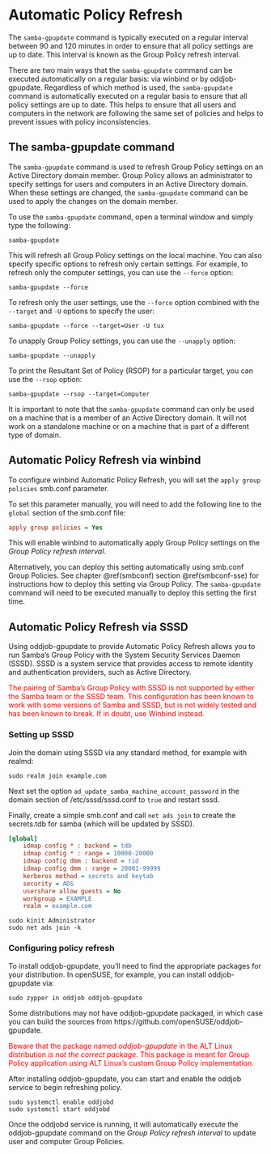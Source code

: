 # Automatic Policy Refresh {#policy-refresh}

The `samba-gpupdate` command is typically executed on a regular interval between 90 and 120 minutes in order to ensure that all policy settings are up to date. This interval is known as the Group Policy refresh interval.
\index{Group Policy refresh interval}

There are two main ways that the `samba-gpupdate` command can be executed automatically on a regular basis: via winbind or by oddjob-gpupdate. Regardless of which method is used, the `samba-gpupdate` command is automatically executed on a regular basis to ensure that all policy settings are up to date. This helps to ensure that all users and computers in the network are following the same set of policies and helps to prevent issues with policy inconsistencies.

## The samba-gpupdate command {#samba-gpupdate}

The `samba-gpupdate` command is used to refresh Group Policy settings on an Active Directory domain member. Group Policy allows an administrator to specify settings for users and computers in an Active Directory domain. When these settings are changed, the `samba-gpupdate` command can be used to apply the changes on the domain member.

\index{samba-gpupdate}

To use the `samba-gpupdate` command, open a terminal window and simply type the following:

```shell
samba-gpupdate
```

This will refresh all Group Policy settings on the local machine. You can also specify specific options to refresh only certain settings. For example, to refresh only the computer settings, you can use the `--force` option:

```shell
samba-gpupdate --force
```

To refresh only the user settings, use the `--force` option combined with the `--target` and `-U` options to specify the user:

```shell
samba-gpupdate --force --target=User -U tux
```

To unapply Group Policy settings, you can use the `--unapply` option:

```shell
samba-gpupdate --unapply
```

To print the Resultant Set of Policy (RSOP) for a particular target, you can use the `--rsop` option:

```shell
samba-gpupdate --rsop --target=Computer
```

It is important to note that the `samba-gpupdate` command can only be used on a machine that is a member of an Active Directory domain. It will not work on a standalone machine or on a machine that is part of a different type of domain.

## Automatic Policy Refresh via winbind {#winbind-refresh}

To configure winbind Automatic Policy Refresh, you will set the `apply group policies` smb.conf parameter.
\index{winbind}

To set this parameter manually, you will need to add the following line to the `global` section of the smb.conf file:

```ini
apply group policies = Yes
```

This will enable winbind to automatically apply Group Policy settings on the *Group Policy refresh interval*.
\index{Group Policy refresh interval}

Alternatively, you can deploy this setting automatically using smb.conf Group Policies. See chapter \@ref(smbconf) section \@ref(smbconf-sse) for instructions how to deploy this setting via Group Policy. The `samba-gpupdate` command will need to be executed manually to deploy this setting the first time.

## Automatic Policy Refresh via SSSD {#sssd-refresh}

Using oddjob-gpupdate to provide Automatic Policy Refresh allows you to run Samba's Group Policy with the System Security Services Daemon (SSSD). SSSD is a system service that provides access to remote identity and authentication providers, such as Active Directory.
\index{SSSD}

::: {#warn style="color: red;"}
The pairing of Samba's Group Policy with SSSD is not supported by either the Samba team or the SSSD team. This configuration has been known to work with some versions of Samba and SSSD, but is not widely tested and has been known to break. If in doubt, use Winbind instead.
:::

### Setting up SSSD

Join the domain using SSSD via any standard method, for example with realmd:

```shell
sudo realm join example.com
```

Next set the option `ad_update_samba_machine_account_password` in the domain section of /etc/sssd/sssd.conf to `true` and restart sssd.

Finally, create a simple smb.conf and call `net ads join` to create the secrets.tdb for samba (which will be updated by SSSD).

```ini
[global]
	idmap config * : backend = tdb
	idmap config * : range = 10000-20000
	idmap config dmm : backend = rid
	idmap config dmm : range = 20001-99999
	kerberos method = secrets and keytab
	security = ADS
	usershare allow guests = No
	workgroup = EXAMPLE
	realm = example.com
```

```shell
sudo kinit Administrator
sudo net ads join -k
```

### Configuring policy refresh

To install oddjob-gpupdate, you'll need to find the appropriate packages for your distribution. In openSUSE, for example, you can install oddjob-gpupdate via:

```shell
sudo zypper in oddjob oddjob-gpupdate
```

Some distributions may not have oddjob-gpupdate packaged, in which case you can build the sources from https://github.com/openSUSE/oddjob-gpupdate.

::: {#warn style="color: red;"}
Beware that the package named *oddjob-gpupdate* in the ALT Linux distribution *is not the correct package*. This package is meant for Group Policy application using ALT Linux's custom Group Policy implementation.
:::

After installing oddjob-gpupdate, you can start and enable the oddjob service to begin refreshing policy.

```shell
sudo systemctl enable oddjobd
sudo systemctl start oddjobd
```

Once the oddjobd service is running, it will automatically execute the oddjob-gpupdate command on the *Group Policy refresh interval* to update user and computer Group Policies.
\index{Group Policy refresh interval}
